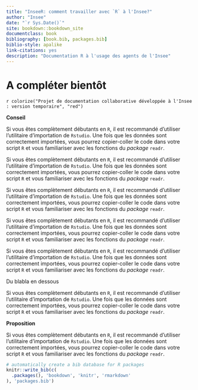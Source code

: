 ```yaml
--- 
title: "InseeR: comment travailler avec `R` à l'Insee?"
author: "Insee"
date: "`r Sys.Date()`"
site: bookdown::bookdown_site
documentclass: book
bibliography: [book.bib, packages.bib]
biblio-style: apalike
link-citations: yes
description: "Documentation R à l'usage des agents de l'Insee"
---
```




# A compléter bientôt

`r colorize("Projet de documentation collaborative développée à l'Insee : version temporaire", "red")`

\begin{exercise}
This is a good place to ask a question to test learning progress or further cement ideas into students' minds.
\end{exercise}

::: {.conseil data-latex=""}
**Conseil**

Si vous êtes complètement débutants en `R`, il est recommandé d'utiliser l'utilitaire d'importation de `Rstudio`. Une fois que les données sont correctement importées, vous pourrez copier-coller le code dans votre script `R` et vous familiariser avec les fonctions du *package* `readr`.
:::

::: {.recommandation data-latex=""}

Si vous êtes complètement débutants en `R`, il est recommandé d'utiliser l'utilitaire d'importation de `Rstudio`. Une fois que les données sont correctement importées, vous pourrez copier-coller le code dans votre script `R` et vous familiariser avec les fonctions du *package* `readr`.
:::


::: {.remarque data-latex=""}

Si vous êtes complètement débutants en `R`, il est recommandé d'utiliser l'utilitaire d'importation de `Rstudio`. Une fois que les données sont correctement importées, vous pourrez copier-coller le code dans votre script `R` et vous familiariser avec les fonctions du *package* `readr`.
:::
::: {.remark data-latex=""}

Si vous êtes complètement débutants en `R`, il est recommandé d'utiliser l'utilitaire d'importation de `Rstudio`. Une fois que les données sont correctement importées, vous pourrez copier-coller le code dans votre script `R` et vous familiariser avec les fonctions du *package* `readr`.
:::

::: {.remarque2 data-latex=""}

Si vous êtes complètement débutants en `R`, il est recommandé d'utiliser l'utilitaire d'importation de `Rstudio`. Une fois que les données sont correctement importées, vous pourrez copier-coller le code dans votre script `R` et vous familiariser avec les fonctions du *package* `readr`.
:::
Du blabla en dessous

::: {.remarqueBox data-latex=""}

Si vous êtes complètement débutants en `R`, il est recommandé d'utiliser l'utilitaire d'importation de `Rstudio`. Une fois que les données sont correctement importées, vous pourrez copier-coller le code dans votre script `R` et vous familiariser avec les fonctions du *package* `readr`.
:::



::: {.proposition data-latex=""}
**Proposition**

Si vous êtes complètement débutants en `R`, il est recommandé d'utiliser l'utilitaire d'importation de `Rstudio`. Une fois que les données sont correctement importées, vous pourrez copier-coller le code dans votre script `R` et vous familiariser avec les fonctions du *package* `readr`.
:::


```r
# automatically create a bib database for R packages
knitr::write_bib(c(
  .packages(), 'bookdown', 'knitr', 'rmarkdown'
), 'packages.bib')
```
